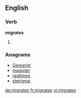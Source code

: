 ==English==

===Verb===
'''migrates'''

# {{third-person singular of|migrate}}

===Anagrams===
* [[Gemarist#English|Gemarist]]
* [[magister#English|magister]]
* [[ragtimes#English|ragtimes]]
* [[sterigma#English|sterigma]]

[[de:migrates]]
[[fr:migrates]]
[[vi:migrates]]
